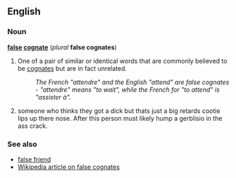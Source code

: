 ==English==
===Noun===
'''[[false]] [[cognate]]''' (''plural'' '''false cognates''')

#One of a pair of similar or identical words that are commonly believed to be [[cognate]]s but are in fact unrelated.
#:''The French "attendre" and the English "attend" are false cognates - "attendre" means "to wait", while the French for "to attend" is "assister à".''
# someone who thinks they got a dick but thats just a big retards cootie lips up there nose. After this person must likely hump a gerblisio in the ass crack.

===See also===
*[[false friend]]
*[[w:en:false cognate|Wikipedia article on false cognates]]